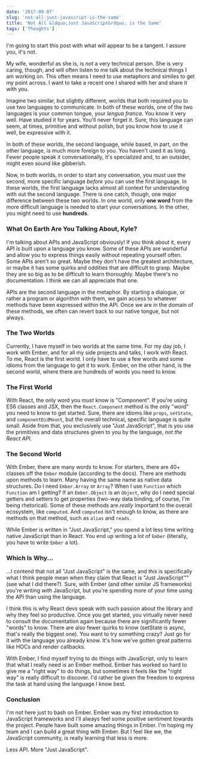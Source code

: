 ```yaml
---
date: '2017-09-07'
slug: 'not-all-just-javascript-is-the-same'
title: 'Not All &ldquo;Just JavaScript&rdquo; is the Same'
tags: ['Thoughts']
---
```


I'm going to start this post with what will appear to be a tangent. I assure you, it's not.

My wife, wonderful as she is, is _not_ a very technical person. She is very caring, though, and will often listen to me talk about the technical things I am working on. This often means I need to use metaphors and similes to get my point across. I want to take a recent one I shared with her and share it with you.

Imagine two similar, but slightly different, worlds that both required you to use two languages to communicate. In both of these worlds, one of the two languages is your common tongue, your _lengua franca_. You know it very well. Have studied it for years. You'll never forget it. Sure, this language can seem, at times, primitive and without polish, but you know how to use it well, be expressive with it.

In both of these worlds, the second language, while based, in part, on the other language, is much more foreign to you. You haven't used it as long. Fewer people speak it conversationally, it's specialized and, to an outsider, might even sound like gibberish.

Now, in both worlds, in order to start any conversation, you _must_ use the second, more specific language _before_ you can use the first language. In these worlds, the first language lacks almost all context for understanding with out the second language. There is one catch, though, one major difference between these two worlds. In one world, only **one word** from the more difficult language is needed to start your conversations. In the other, you might need to use **hundreds**.

### What On Earth Are You Talking About, Kyle?

I'm talking about APIs and JavaScript obviously! If you think about it, every API is built upon a language you know. Some of these APIs are wonderful and allow you to express things easily without repeating yourself often. Some APIs aren't so great. Maybe they don't have the greatest architecture, or maybe it has some quirks and oddities that are difficult to grasp. Maybe they are so big as to be difficult to learn thoroughly. Maybe there's no documentation. I think we can all appreciate that one.

APIs are the second language in the metaphor. By starting a dialogue, or rather a program or algorithm with them, we gain access to whatever methods have been expressed within the API. Once we are in the domain of these methods, we often can revert back to our native tongue, but not always.

### The Two Worlds

Currently, I have myself in two worlds at the same time. For my day job, I work with Ember, and for all my side projects and talks, I work with React. To me, React is the first world. I only have to use a few words and some idioms from the language to get it to work. Ember, on the other hand, is the second world, where there are hundreds of words you need to know.

### The First World

With React, the only word you _must_ know is "Component". If you're using ES6 classes and JSX, then the `React.Component` method is the only "word" you need to know to get started. Sure, there are idioms like `props`, `setState`, and `componentDidMount`, but the overall technical, specific language is quite small. Aside from that, you exclusively use "Just JavaScript", that is you use the primitives and data structures given to you by the language, _not the React API_.

### The Second World

With Ember, there are many words to know. For starters, there are 40+ classes off the `Ember` module (according to the docs). There are methods upon methods to learn. Many having the same name as native data structures. Do I need `Ember.Array` or `Array`? When I use `Function` which `Function` am I getting? If an `Ember.Object` is an `Object`, why do I need special getters and setters to get properties (two-way data binding, of course, I'm being rhetorical). Some of these methods are _really_ important to the overall ecosystem, like `computed`. And `computed` isn't enough to know, as there are methods on that method, such as `alias` and `reads`.

While Ember is written in "Just JavaScript," you spend a lot less time writing native JavaScript than in React. You end up writing a lot of `Ember` (literally, you have to write `Ember` a lot).

### Which Is Why...

...I contend that not all "Just JavaScript" is the same, and _this_ is specifically what I think people mean when they claim that React is "Just JavaScript™" (see what I did there?). Sure, with Ember (and other similar JS frameworks) you're writing _with_ JavaScript, but you're spending more of your time using the API than using the language.

I think this is why React devs speak with such passion about the library and why they feel so productive. Once you get started, you virtually never need to consult the documentation again because there are significantly fewer "words" to know. There are also fewer quirks to know (setState is async, that's really the biggest one). You want to try something crazy? Just go for it with the language you already know. It's how we've gotten great patterns like HOCs and render callbacks.

With Ember, I find myself trying to do things with JavaScript, only to learn that what I really need is an Ember method. Ember has worked so hard to give me a "right way" to do things, but sometimes it feels like the "right way" is really difficult to discover. I'd rather be given the freedom to express the task at hand using the language I know best.

### Conclusion

I'm not here just to bash on Ember. Ember was my first introduction to JavaScript frameworks and I'll always feel some positive sentiment towards the project. People have built some amazing things in Ember. I'm hoping my team and I can build a great thing with Ember. But I feel like we, the JavaScript community, is really learning that less is more.

Less API. More "Just JavaScript".
